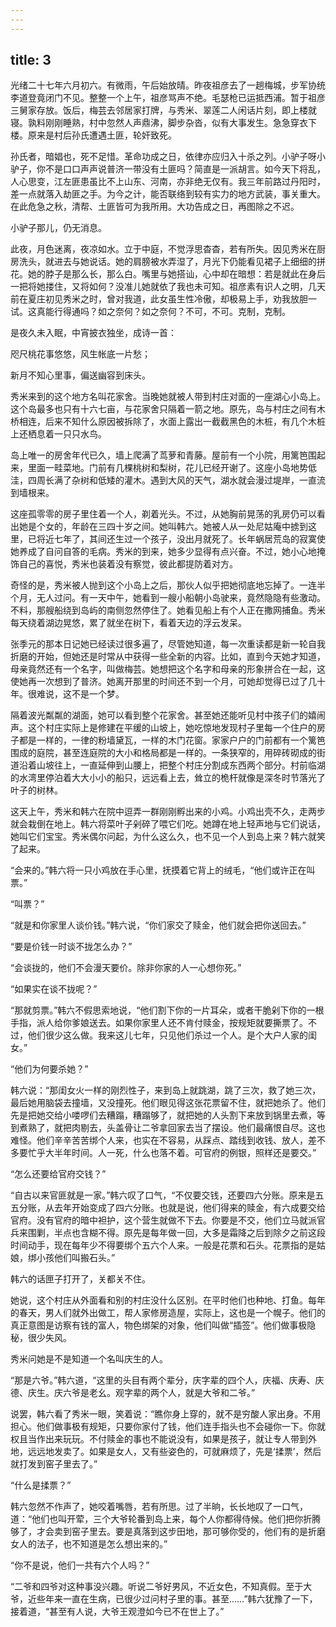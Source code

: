 ```yaml
---
---
---
```

title: 3
---




光绪二十七年六月初六。有微雨，午后始放晴。昨夜祖彦去了一趟梅城，步军协统李道登竟闭门不见。整整一个上午，祖彦骂声不绝。毛瑟枪已运抵西浦。暂于祖彦三舅家存放。饭后，梅芸去邻居家打牌，与秀米、翠莲二人闲话片刻，即上楼就寝。孰料刚刚睡熟，村中忽然人声鼎沸，脚步杂沓，似有大事发生。急急穿衣下楼。原来是村后孙氏遭遇土匪，轮奸致死。

孙氏者，暗娼也，死不足惜。革命功成之日，依律亦应归入十杀之列。小驴子呀小驴子，你不是口口声声说普济一带没有土匪吗？简直是一派胡言。如今天下将乱，人心思变，江左匪患虽比不上山东、河南，亦非绝无仅有。我三年前路过丹阳时，差一点就落入劫匪之手。为今之计，能否联络到较有实力的地方武装，事关重大。在此危急之秋，清帮、土匪皆可为我所用。大功告成之日，再图除之不迟。

小驴子那儿，仍无消息。

此夜，月色迷离，夜凉如水。立于中庭，不觉浮思杳杳，若有所失。因见秀米在厨房洗头，就进去与她说话。她的肩膀被水弄湿了，月光下仍能看见裙子上细细的拼花。她的脖子是那么长，那么白。嘴里与她搭讪，心中却在暗想：若是就此在身后一把将她搂住，又将如何？没准儿她就依了我也未可知。祖彦素有识人之明，几天前在夏庄初见秀米之时，曾对我道，此女虽生性冷傲，却极易上手，劝我放胆一试。这真能行得通吗？如之奈何？如之奈何？不可，不可。克制，克制。

是夜久未入眠，中宵披衣独坐，成诗一首：

咫尺桃花事悠悠，风生帐底一片愁；

新月不知心里事，偏送幽容到床头。

秀米来到的这个地方名叫花家舍。当晚她就被人带到村庄对面的一座湖心小岛上。这个岛最多也只有十六七亩，与花家舍只隔着一箭之地。原先，岛与村庄之间有木桥相连，后来不知什么原因被拆除了，水面上露出一截截黑色的木桩，有几个木桩上还栖息着一只只水鸟。

岛上唯一的房舍年代已久，墙上爬满了茑萝和青藤。屋前有一个小院，用篱笆围起来，里面一畦菜地。门前有几棵桃树和梨树，花儿已经开谢了。这座小岛地势低洼，四周长满了杂树和低矮的灌木。遇到大风的天气，湖水就会漫过堤岸，一直流到墙根来。

这座孤零零的房子里住着一个人，剃着光头。不过，从她胸前晃荡的乳房仍可以看出她是个女的，年龄在三四十岁之间。她叫韩六。她被人从一处尼姑庵中掳到这里，已将近七年了，其间还生过一个孩子，没出月就死了。长年蜗居荒岛的寂寞使她养成了自问自答的毛病。秀米的到来，她多少显得有点兴奋。不过，她小心地掩饰自己的喜悦，秀米也装着没有察觉，彼此都提防着对方。

奇怪的是，秀米被人抛到这个小岛上之后，那伙人似乎把她彻底地忘掉了。一连半个月，无人过问。有一天中午，她看到一艘小船朝小岛驶来，竟然隐隐有些激动。不料，那艘船绕到岛屿的南侧忽然停住了。她看见船上有个人正在撒网捕鱼。秀米每天绕着湖边晃悠，累了就坐在树下，看着天边的浮云发呆。

张季元的那本日记她已经读过很多遍了，尽管她知道，每一次重读都是新一轮自我折磨的开始，但她还是时常从中获得一些全新的内容。比如，直到今天她才知道，母亲竟然还有一个名字，叫做梅芸。她想把这个名字和母亲的形象拼合在一起，这使她再一次想到了普济。她离开那里的时间还不到一个月，可她却觉得已过了几十年。很难说，这不是一个梦。

隔着波光粼粼的湖面，她可以看到整个花家舍。甚至她还能听见村中孩子们的嬉闹声。这个村庄实际上是修建在平缓的山坡上，她吃惊地发现村子里每一个住户的房子都是一样的，一律的粉墙黛瓦，一样的木门花窗。家家户户的门前都有一个篱笆围成的庭院，甚至连庭院的大小和格局都是一样的。一条狭窄的，用碎砖砌成的街道沿着山坡往上，一直延伸到山腰上，把整个村庄分割成东西两个部分。村前临湖的水湾里停泊着大大小小的船只，远远看上去，耸立的桅杆就像是深冬时节落光了叶子的树林。

这天上午，秀米和韩六在院中逗弄一群刚刚孵出来的小鸡。小鸡出壳不久，走两步就会栽倒在地上。韩六将菜叶子剁碎了喂它们吃。她蹲在地上轻声地与它们说话，她叫它们宝宝。秀米偶尔问起，为什么这么久，也不见一个人到岛上来？韩六就笑了起来。

“会来的。”韩六将一只小鸡放在手心里，抚摸着它背上的绒毛，“他们或许正在叫票。”

“叫票？”

“就是和你家里人谈价钱。”韩六说，“你们家交了赎金，他们就会把你送回去。”

“要是价钱一时谈不拢怎么办？”

“会谈拢的，他们不会漫天要价。除非你家的人一心想你死。”

“如果实在谈不拢呢？”

“那就剪票。”韩六不假思索地说，“他们割下你的一片耳朵，或者干脆剁下你的一根手指，派人给你爹娘送去。如果你家里人还不肯付赎金，按规矩就要撕票了。不过，他们很少这么做。我来这儿七年，只见他们杀过一个人。是个大户人家的闺女。”

“他们为何要杀她？”

韩六说：“那闺女火一样的刚烈性子，来到岛上就跳湖，跳了三次，救了她三次，最后她用脑袋去撞墙，又没撞死。他们眼见得这张花票留不住，就把她杀了。他们先是把她交给小喽啰们去糟蹋，糟蹋够了，就把她的人头割下来放到锅里去煮，等到煮熟了，就把肉剔去，头盖骨让二爷拿回家去当了摆设。他们最痛恨自尽。这也难怪。他们辛辛苦苦绑个人来，也实在不容易，从踩点、踏线到收钱、放人，差不多要忙乎大半年时间。人一死，什么也落不着。可官府的例银，照样还是要交。”

“怎么还要给官府交钱？”

“自古以来官匪就是一家。”韩六叹了口气，“不仅要交钱，还要四六分账。原来是五五分账，从去年开始变成了四六分账。也就是说，他们得来的赎金，有六成要交给官府。没有官府的暗中袒护，这个营生就做不下去。你要是不交，他们立马就派官兵来围剿，半点也含糊不得。原先是每年做一回，大多是霜降之后到除夕之前这段时间动手，现在每年少不得要绑个五六个人来。一般是花票和石头。花票指的是姑娘，绑小孩他们叫搬石头。”

韩六的话匣子打开了，关都关不住。

她说，这个村庄从外面看和别的村庄没什么区别。在平时他们也种地、打鱼。每年的春天，男人们就外出做工，帮人家修房造屋，实际上，这也是一个幌子。他们的真正意图是访察有钱的富人，物色绑架的对象，他们叫做“插签”。他们做事极隐秘，很少失风。

秀米问她是不是知道一个名叫庆生的人。

“那是六爷。”韩六道，“这里的头目有两个辈分，庆字辈的四个人，庆福、庆寿、庆德、庆生。庆六爷是老幺。观字辈的两个人，就是大爷和二爷。”

说罢，韩六看了秀米一眼，笑着说：“瞧你身上穿的，就不是穷酸人家出身。不用担心。他们做事极有规矩，只要你家付了钱，他们连手指头也不会碰你一下。你就权且当作出来玩玩。不付赎金的事也不能说没有，如果是孩子，就让专人带到外地，远远地发卖了。如果是女人，又有些姿色的，可就麻烦了，先是‘揉票’，然后就打发到窑子里去了。”

“什么是揉票？”

韩六忽然不作声了，她咬着嘴唇，若有所思。过了半晌，长长地叹了一口气，道：“他们也叫开荤，三个大爷轮番到岛上来，每个人你都得侍候。他们把你折腾够了，才会卖到窑子里去。要是真落到这步田地，那可够你受的，他们有的是折磨女人的法子，也不知道是怎么想出来的。”

“你不是说，他们一共有六个人吗？”

“二爷和四爷对这种事没兴趣。听说二爷好男风，不近女色，不知真假。至于大爷，近些年来一直在生病，已很少过问村子里的事。甚至……”韩六犹豫了一下，接着道，“甚至有人说，大爷王观澄如今已不在世上了。”